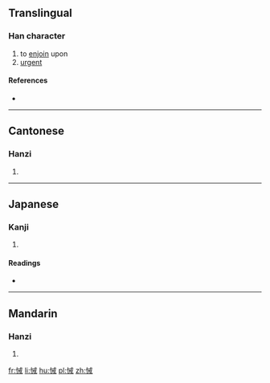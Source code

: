 ==Translingual==

===Han character===
{{Han char|rn=61|rad=心|as=07|sn=10|four=9305<sub>0</sub>|canj=心戈廿 (PIT)|ids=⿰[[忄]][[戒]]}}

# to [[enjoin]] upon
# [[urgent]]

====References====
* {{Han ref|kx=0386.310|dkj=10634|dj=0719.040|hdz=42302.090|uh=6088|ud=24712|bh=D1A3|bd=53667}}

----

==Cantonese==

===Hanzi===
{{yue-hanzi|jyut=[[gaai3]]|y=gaai3}}

# {{defn|lang=yue|sort=心07}}

----

==Japanese==

===Kanji===
{{ja-kanji|grade=|rs=心07}}

# {{defn|lang=ja|sort=心07}}

====Readings====
* {{ja-readings|on=[[かい]] (kai), [[きょく]] (kyoku), [[こく]] (koku), [[かく]] (kaku)|kun=[[ととのえる]] (totonoeru)}}

----

==Mandarin==

===Hanzi===
{{cmn-hanzi|pin=[[jiè]] ([[jie4]]), [[tì]] ([[ti4]])|wg=chieh<sup>4</sup>, t'i<sup>4</sup>}}

# {{defn|lang=cmn|sort=心07}}

[[fr:悈]]
[[li:悈]]
[[hu:悈]]
[[pl:悈]]
[[zh:悈]]